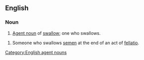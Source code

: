 ==English==

===Noun===

{{en-noun}}

# [[agent noun|Agent noun]] of [[swallow]]; one who swallows.

[[Category:English agent nouns]]
# {{vulgar|slang}} Someone who swallows [[semen]] at the end of an act of [[fellatio]].